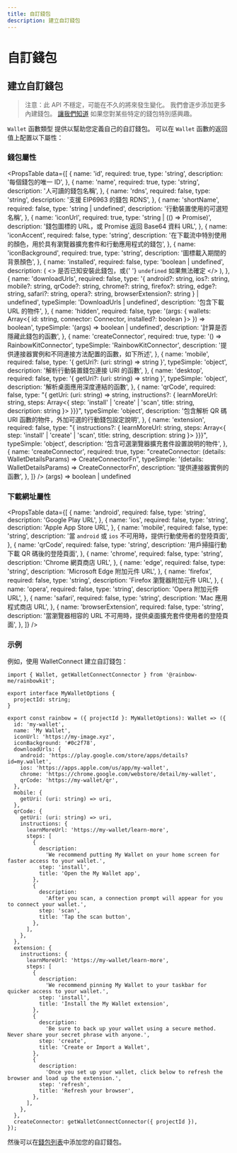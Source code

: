 ```yaml
---
title: 自訂錢包
description: 建立自訂錢包
---
```


# 自訂錢包

## 建立自訂錢包

> 注意：此 API 不穩定，可能在不久的將來發生變化。 我們會逐步添加更多內建錢包。 [讓我們知道](https://github.com/rainbow-me/rainbowkit/issues) 如果您對某些特定的錢包特別感興趣。

`Wallet` 函數類型 提供以幫助您定義自己的自訂錢包。 可以在 `Wallet` 函數的返回值上配置以下屬性：

### 錢包屬性

<PropsTable
  data={[
    {
      name: 'id',
      required: true,
      type: 'string',
      description: '每個錢包的唯一 ID',
    },
    {
      name: 'name',
      required: true,
      type: 'string',
      description: '人可讀的錢包名稱',
    },
    {
      name: 'rdns',
      required: false,
      type: 'string',
      description: '支援 EIP6963 的錢包 RDNS',
    },
    {
      name: 'shortName',
      required: false,
      type: 'string | undefined',
      description: '行動裝置使用的可選短名稱',
    },
    {
      name: 'iconUrl',
      required: true,
      type: 'string | (() => Promise<string>)',
      description:
        '錢包圖標的 URL，或 Promise 返回 Base64 資料 URL',
    },
    {
      name: 'iconAccent',
      required: false,
      type: 'string',
      description:
        '在下載流中特別使用的顏色，用於具有瀏覽器擴充套件和行動應用程式的錢包',
    },
    {
      name: 'iconBackground',
      required: true,
      type: 'string',
      description: '圖標載入期間的背景顏色',
    },
    {
      name: 'installed',
      required: false,
      type: 'boolean | undefined',
      description: (
        <>
          是否已知安裝此錢包，或{' '}
          <code>undefined</code> 如果無法確定
        </>
      ),
    },
    {
      name: 'downloadUrls',
      required: false,
      type: '{ android?: string, ios?: string, mobile?: string, qrCode?: string, chrome?: string, firefox?: string, edge?: string, safari?: string, opera?: string, browserExtension?: string } | undefined',
      typeSimple: 'DownloadUrls | undefined',
      description: '包含下載 URL 的物件',
    },
    {
      name: 'hidden',
      required: false,
      type: '(args: { wallets: Array<{ id: string, connector: Connector, installed?: boolean }> }) => boolean',
      typeSimple: '(args) => boolean | undefined',
      description:
        '計算是否隱藏此錢包的函數',
    },
    {
      name: 'createConnector',
      required: true,
      type: '() => RainbowKitConnector',
      typeSimple: 'RainbowKitConnector',
      description:
        '提供連接器實例和不同連接方法配置的函數，如下所述',
    },
    {
      name: 'mobile',
      required: false,
      type: '{ getUri?: (uri: string) => string }',
      typeSimple: 'object',
      description:
        '解析行動裝置錢包連接 URI 的函數',
    },
    {
      name: 'desktop',
      required: false,
      type: '{ getUri?: (uri: string) => string }',
      typeSimple: 'object',
      description: '解析桌面應用深度連結的函數',
    },
    {
      name: 'qrCode',
      required: false,
      type: "{ getUri: (uri: string) => string, instructions?: { learnMoreUrl: string, steps: Array<{ step: 'install' | 'create' | 'scan', title: string, description: string }> }}}",
      typeSimple: 'object',
      description:
        '包含解析 QR 碼 URI 函數的物件，外加可選的行動錢包設定說明',
    },
    {
      name: 'extension',
      required: false,
      type: "{ instructions?: { learnMoreUrl: string, steps: Array<{ step: 'install' | 'create' | 'scan', title: string, description: string }> }}}",
      typeSimple: 'object',
      description:
        '包含可選瀏覽器擴充套件設置說明的物件',
    },
    {
      name: 'createConnector',
      required: true,
      type: "createConnector: (details: WalletDetailsParams) => CreateConnectorFn",
      typeSimple: '(details: WalletDetailsParams) => CreateConnectorFn',
      description: '提供連接器實例的函數',
    },
  ]}
/> (args) => boolean | undefined

### 下載網址屬性

<PropsTable
  data={[
    {
      name: 'android',
      required: false,
      type: 'string',
      description: 'Google Play URL',
    },
    {
      name: 'ios',
      required: false,
      type: 'string',
      description: 'Apple App Store URL',
    },
    {
      name: 'mobile',
      required: false,
      type: 'string',
      description:
        '當 `android` 或 `ios` 不可用時，提供行動使用者的登陸頁面',
    },
    {
      name: 'qrCode',
      required: false,
      type: 'string',
      description:
        '用戶掃描行動下載 QR 碼後的登陸頁面',
    },
    {
      name: 'chrome',
      required: false,
      type: 'string',
      description: 'Chrome 網頁商店 URL',
    },
    {
      name: 'edge',
      required: false,
      type: 'string',
      description: 'Microsoft Edge 附加元件 URL',
    },
    {
      name: 'firefox',
      required: false,
      type: 'string',
      description: 'Firefox 瀏覽器附加元件 URL',
    },
    {
      name: 'opera',
      required: false,
      type: 'string',
      description: 'Opera 附加元件 URL',
    },
    {
      name: 'safari',
      required: false,
      type: 'string',
      description: 'Mac 應用程式商店 URL',
    },
    {
      name: 'browserExtension',
      required: false,
      type: 'string',
      description:
        '當瀏覽器相容的 URL 不可用時，提供桌面擴充套件使用者的登陸頁面',
    },
  ]}
/>

### 示例

例如，使用 WalletConnect 建立自訂錢包：

```tsx
import { Wallet, getWalletConnectConnector } from '@rainbow-me/rainbowkit';

export interface MyWalletOptions {
  projectId: string;
}

export const rainbow = ({ projectId }: MyWalletOptions): Wallet => ({
  id: 'my-wallet',
  name: 'My Wallet',
  iconUrl: 'https://my-image.xyz',
  iconBackground: '#0c2f78',
  downloadUrls: {
    android: 'https://play.google.com/store/apps/details?id=my.wallet',
    ios: 'https://apps.apple.com/us/app/my-wallet',
    chrome: 'https://chrome.google.com/webstore/detail/my-wallet',
    qrCode: 'https://my-wallet/qr',
  },
  mobile: {
    getUri: (uri: string) => uri,
  },
  qrCode: {
    getUri: (uri: string) => uri,
    instructions: {
      learnMoreUrl: 'https://my-wallet/learn-more',
      steps: [
        {
          description:
            'We recommend putting My Wallet on your home screen for faster access to your wallet.',
          step: 'install',
          title: 'Open the My Wallet app',
        },
        {
          description:
            'After you scan, a connection prompt will appear for you to connect your wallet.',
          step: 'scan',
          title: 'Tap the scan button',
        },
      ],
    },
  },
  extension: {
    instructions: {
      learnMoreUrl: 'https://my-wallet/learn-more',
      steps: [
        {
          description:
            'We recommend pinning My Wallet to your taskbar for quicker access to your wallet.',
          step: 'install',
          title: 'Install the My Wallet extension',
        },
        {
          description:
            'Be sure to back up your wallet using a secure method. Never share your secret phrase with anyone.',
          step: 'create',
          title: 'Create or Import a Wallet',
        },
        {
          description:
            'Once you set up your wallet, click below to refresh the browser and load up the extension.',
          step: 'refresh',
          title: 'Refresh your browser',
        },
      ],
    },
  },
  createConnector: getWalletConnectConnector({ projectId }),
});
```

然後可以在[錢包列表](/docs/custom-wallet-list)中添加您的自訂錢包。
